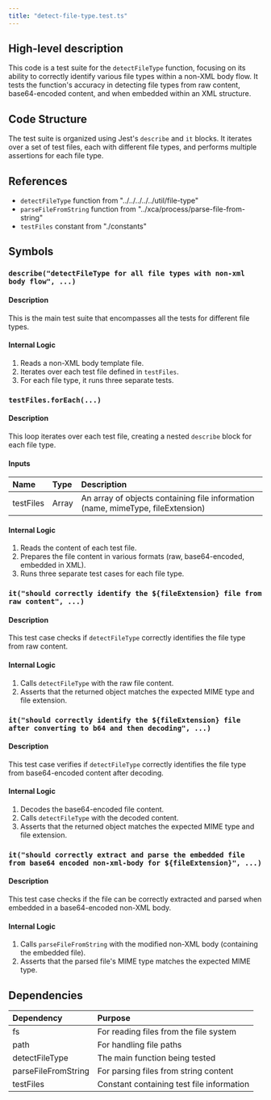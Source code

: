```yaml
---
title: "detect-file-type.test.ts"
---
```


## High-level description
This code is a test suite for the `detectFileType` function, focusing on its ability to correctly identify various file types within a non-XML body flow. It tests the function's accuracy in detecting file types from raw content, base64-encoded content, and when embedded within an XML structure.

## Code Structure
The test suite is organized using Jest's `describe` and `it` blocks. It iterates over a set of test files, each with different file types, and performs multiple assertions for each file type.

## References
- `detectFileType` function from "../../../../../util/file-type"
- `parseFileFromString` function from "../xca/process/parse-file-from-string"
- `testFiles` constant from "./constants"

## Symbols

### `describe("detectFileType for all file types with non-xml body flow", ...)`
#### Description
This is the main test suite that encompasses all the tests for different file types.

#### Internal Logic
1. Reads a non-XML body template file.
2. Iterates over each test file defined in `testFiles`.
3. For each file type, it runs three separate tests.

### `testFiles.forEach(...)`
#### Description
This loop iterates over each test file, creating a nested `describe` block for each file type.

#### Inputs
| Name | Type | Description |
|:-----|:-----|:------------|
| testFiles | Array | An array of objects containing file information (name, mimeType, fileExtension) |

#### Internal Logic
1. Reads the content of each test file.
2. Prepares the file content in various formats (raw, base64-encoded, embedded in XML).
3. Runs three separate test cases for each file type.

### `it("should correctly identify the ${fileExtension} file from raw content", ...)`
#### Description
This test case checks if `detectFileType` correctly identifies the file type from raw content.

#### Internal Logic
1. Calls `detectFileType` with the raw file content.
2. Asserts that the returned object matches the expected MIME type and file extension.

### `it("should correctly identify the ${fileExtension} file after converting to b64 and then decoding", ...)`
#### Description
This test case verifies if `detectFileType` correctly identifies the file type from base64-encoded content after decoding.

#### Internal Logic
1. Decodes the base64-encoded file content.
2. Calls `detectFileType` with the decoded content.
3. Asserts that the returned object matches the expected MIME type and file extension.

### `it("should correctly extract and parse the embedded file from base64 encoded non-xml-body for ${fileExtension}", ...)`
#### Description
This test case checks if the file can be correctly extracted and parsed when embedded in a base64-encoded non-XML body.

#### Internal Logic
1. Calls `parseFileFromString` with the modified non-XML body (containing the embedded file).
2. Asserts that the parsed file's MIME type matches the expected MIME type.

## Dependencies
| Dependency | Purpose |
|:-----------|:--------|
| fs | For reading files from the file system |
| path | For handling file paths |
| detectFileType | The main function being tested |
| parseFileFromString | For parsing files from string content |
| testFiles | Constant containing test file information |